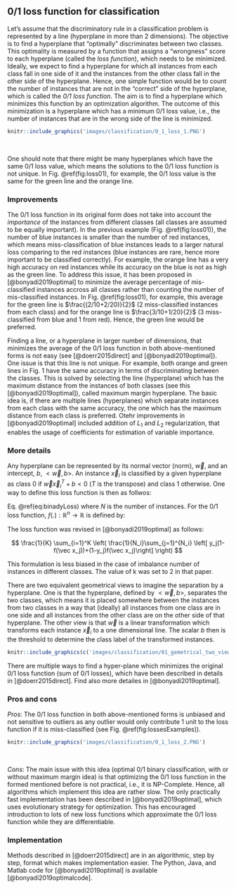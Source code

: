 ## 0/1 loss function for classification

Let's assume that the discriminatory rule in a classification problem is represented by a line (hyperplane in more than 2 dimensions). The objective is to find a hyperplane that "optimally" discriminates between two classes. This optimality is measured by a function that assigns a "wrongness" score to each hyperplane (called the *loss function*), which needs to be minimized. Ideally, we expect to find a hyperplane for which all instances from each class fall in one side of it and the instances from the other class fall in the other side of the hyperplane. Hence, one simple function would be to count the number of instances that are not in the "correct" side of the hyperplane, which is called the *0/1 loss function*. The aim is to find a hyperplane which minimizes this function by an optimization algorithm. The outcome of this minimization is a hyperplane which has a minimum 0/1 loss value, i.e., the number of instances that are in the wrong side of the line is minimized.

```r
knitr::include_graphics('images/classification/0_1_loss_1.PNG')
```
&nbsp;

One should note that there might be many hyperplanes which have the same 0/1 loss value, which means the solutions to the 0/1 loss function is not unique. In Fig. \@ref(fig:loss01), for example, the 0/1 loss value is the same for the green line and the orange line. 

### Improvements

The 0/1 loss function in its original form does not take into account the *importance* of the instances from different classes (all classes are assumed to be equally important). In the previous example (Fig. \@ref(fig:loss01)), the number of blue instances is smaller than the number of red instances, which means miss-classification of blue instances leads to a larger natural loss comparing to the red instances (blue instances are rare, hence more important to be classified correctly). For example, the orange line has a very high accuracy on red instances while its accuracy on the blue is not as high as the green line. To address this issue, it has been proposed in [@bonyadi2019optimal] to minimize the average percentage of mis-classified instances accross all classes rather than counting the number of mis-classified instances. In Fig. \@ref(fig:loss01), for example, this average for the green line is $\frac{(2/10+2/20)}{2}$ (2 miss-classified instances from each class) and for the orange line is $\frac{3/10+1/20}{2}$ (3 miss-classified from blue and 1 from red). Hence, the green line would be preferred. 

Finding a line, or a hyperplane in larger number of dimensions, that minimizes the average of the 0/1 loss function in both above-mentioned forms is not easy (see [@doerr2015direct] and [@bonyadi2019optimal]). One issue is that this line is not unique. For example, both orange and green lines in Fig. 1 have the same accuracy in terms of discriminating between the classes. This is solved by selecting the line (hyperplane) which has the maximum distance from the instances of both classes (see this [@bonyadi2019optimal]), called maximum margin hyperplane. The basic idea is, if there are multiple lines (hyperplanes) which separate instances from each class with the same accuracy, the one which has the maximum distance from each class is preferred. Otehr improvements in [@bonyadi2019optimal] included addition of $L_1$ and $L_2$ regularization, that enables the usage of coefficients for estimation of variable importance.

### More details {#sec:01lossMath}

Any hyperplane can be represented by its normal vector (norm), $\vec w$, and an intercept, $b$, $<\vec w, b>$. An instance $\vec x_i$ is classified by a given hyperplane as class 0 if $\vec w \vec x_i^T+b<0$ ($T$ is the transpose) and class 1 otherwise. One way to define this loss function is then as follwos:
\begin{equation}
\frac{1}{N}\sum_i y_i(1-f(\vec x_i))+(1-y_i)f(\vec x_i) (\#eq:binadyLoss)
\end{equation}

Eq. \@ref(eq:binadyLoss)
where $N$ is the number of instances. For the 0/1 loss function, $f(.): \mathbb{R}^n \to \mathbb{R}$ is defined by:

\begin{equation}
f(\vec x)=
\begin{cases}
0 & \vec w \vec x_i^T+b<0\\
1 & otherwise\\
\end{cases} (\#eq:01lossf)
\end{equation}


The loss function was revised in [@bonyadi2019optimal] as follows:

$$
\frac{1}{K} \sum_{i=1}^K \left( \frac{1}{N_i}\sum_{j=1}^{N_i} \left[ y_j(1-f(\vec x_j))+(1-y_j)f(\vec x_j)\right] \right) 
$$

This formulation is less biased in the case of imbalance number of instances in different classes. The value of k was set to 2 in that paper. 

There are two equivalent geometrical views to imagine the separation by a hyperplane. One is that the hyperplane, defined by $<\vec w, b>$, separates the two classes, which means it is placed somewhere between the instances from two classes in a way that (ideally) all instances from one class are in one side and all instances from the other class are on the other side of that hyperplane. The other view is that $\vec w$ is a linear transformation which transforms each instance $\vec x_i$ to a one dimensional line. The scalar $b$ then is the threshold to determine the class label of the transformed instances.

```r
knitr::include_graphics(c('images/classification/01_gemetrical_two_views.PNG', 'images/classification/01_geometrical_1.PNG'))
```

There are multiple ways to find a hyper-plane which minimizes the original 0/1 loss function (sum of 0/1 losses), which have been described in details in [@doerr2015direct]. Find also more detailes in [@bonyadi2019optimal].

### Pros and cons

*Pros*: The 0/1 loss function in both above-mentioned forms is unbiased and not sensitive to outliers as any outlier would only contribute 1 unit to the loss function if it is miss-classified (see Fig. \@ref(fig:lossesExamples)). 


```r
knitr::include_graphics('images/classification/0_1_loss_2.PNG')
```

&nbsp;

*Cons*: The main issue with this idea (optimal 0/1 binary classification, with or without maximum margin idea) is that optimizing the 0/1 loss function in the formed mentioned before is not practical, i.e., it is NP-Complete. Hence, all algorithms which implement this idea are rather slow. The only practically fast implementation has been described in [@bonyadi2019optimal], which uses evolutionary strategy for optimization. This has encouraged introduction to lots of new loss functions which approximate the 0/1 loss function while they are differentiable. 

### Implementation 

Methods described in [@doerr2015direct] are in an algorithmic, step by step, format which makes implementation easier. The Python, Java, and Matlab code for [@bonyadi2019optimal] is available [@bonyadi2019optimalcode]. 

